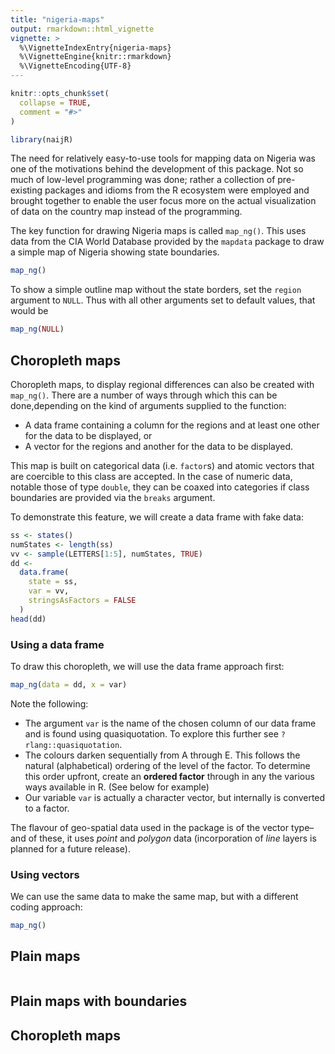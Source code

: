 ```yaml
---
title: "nigeria-maps"
output: rmarkdown::html_vignette
vignette: >
  %\VignetteIndexEntry{nigeria-maps}
  %\VignetteEngine{knitr::rmarkdown}
  %\VignetteEncoding{UTF-8}
---
```


```r
knitr::opts_chunk$set(
  collapse = TRUE,
  comment = "#>"
)
```

```r
library(naijR)
```
The need for relatively easy-to-use tools for mapping data on Nigeria was one of the motivations behind the development of this package. Not so much of low-level programming was done; rather a collection of pre-existing packages and idioms from the R ecosystem were employed and brought together to enable the user focus more on the actual visualization of data on the country map instead of the programming.

The key function for drawing Nigeria maps is called `map_ng()`. This uses data from the CIA World Database provided by the `mapdata` package to draw a simple map of Nigeria showing state boundaries.

```r
map_ng()
```

To show a simple outline map without the state borders, set the `region` argument to `NULL`. Thus with all other arguments set to default values, that would be

```r
map_ng(NULL)
```

## Choropleth maps
Choropleth maps, to display regional differences can also be created with `map_ng()`. There are a number of ways through which this can be done,depending on the kind of arguments supplied to the function:

- A data frame containing a column for the regions and at least one other for the data to be displayed, or
- A vector for the regions and another for the data to be displayed.

This map is built on categorical data (i.e. `factor`s) and atomic vectors that are coercible to this class are accepted. In the case of numeric data, notable those of type `double`, they can be coaxed into categories if class boundaries are provided via the `breaks` argument.

To demonstrate this feature, we will create a data frame with fake data:
```r
ss <- states()
numStates <- length(ss)
vv <- sample(LETTERS[1:5], numStates, TRUE)
dd <-
  data.frame(
    state = ss,
    var = vv,
    stringsAsFactors = FALSE
  )
head(dd)
```

### Using a data frame
To draw this choropleth, we will use the data frame approach first:
```r
map_ng(data = dd, x = var)
```

Note the following:

- The argument `var` is the name of the chosen column of our data frame and is found using quasiquotation. To explore this further see `?rlang::quasiquotation`.
- The colours darken sequentially from A through E. This follows the natural (alphabetical) ordering of the level of the factor. To determine this order upfront, create an __ordered factor__ through in any the various ways available in R. (See below for example)
- Our variable `var` is actually a character vector, but internally is converted to a factor.

The flavour of geo-spatial data used in the package is of the vector type--and of these, it uses *point* and *polygon* data (incorporation of *line* layers is planned for a future release).

### Using vectors
We can use the same data to make the same map, but with a different coding approach:
```r
map_ng()
```

## Plain maps
```r

```

## Plain maps with boundaries
## Choropleth maps